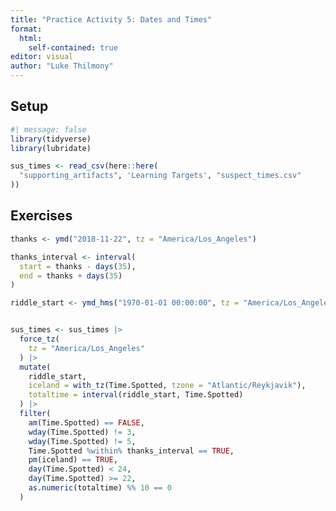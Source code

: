 ```yaml
---
title: "Practice Activity 5: Dates and Times"
format:
  html:
    self-contained: true
editor: visual
author: "Luke Thilmony"
---
```


## Setup

```r
#| message: false
library(tidyverse)
library(lubridate)

sus_times <- read_csv(here::here(
  "supporting_artifacts", 'Learning Targets', "suspect_times.csv"
))
```

## Exercises

```r
thanks <- ymd("2018-11-22", tz = "America/Los_Angeles")

thanks_interval <- interval(
  start = thanks - days(35),
  end = thanks + days(35)
)

riddle_start <- ymd_hms("1970-01-01 00:00:00", tz = "America/Los_Angeles")


sus_times <- sus_times |> 
  force_tz(
    tz = "America/Los_Angeles"
  ) |> 
  mutate(
    riddle_start,
    iceland = with_tz(Time.Spotted, tzone = "Atlantic/Reykjavik"),
    totaltime = interval(riddle_start, Time.Spotted)
  ) |> 
  filter(
    am(Time.Spotted) == FALSE,
    wday(Time.Spotted) != 3,
    wday(Time.Spotted) != 5,
    Time.Spotted %within% thanks_interval == TRUE,
    pm(iceland) == TRUE,
    day(Time.Spotted) < 24,
    day(Time.Spotted) >= 22,
    as.numeric(totaltime) %% 10 == 0
  )
```
